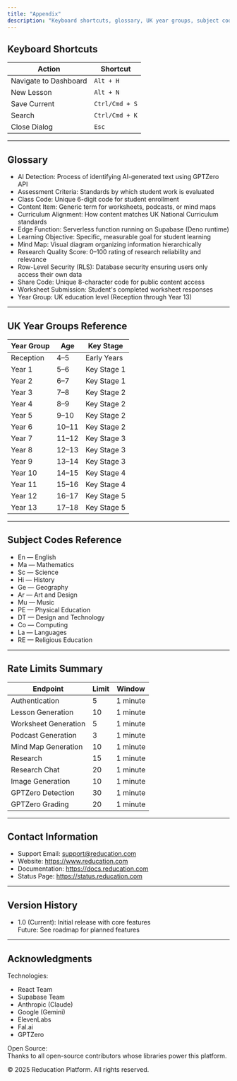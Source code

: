 ```yaml
---
title: "Appendix"
description: "Keyboard shortcuts, glossary, UK year groups, subject codes, rate limits, contact information, version history, and acknowledgments."
---
```


## Keyboard Shortcuts

| Action | Shortcut |
|--------|----------|
| Navigate to Dashboard | `Alt + H` |
| New Lesson | `Alt + N` |
| Save Current | `Ctrl/Cmd + S` |
| Search | `Ctrl/Cmd + K` |
| Close Dialog | `Esc` |

---

## Glossary

- AI Detection: Process of identifying AI-generated text using GPTZero API
- Assessment Criteria: Standards by which student work is evaluated
- Class Code: Unique 6-digit code for student enrollment
- Content Item: Generic term for worksheets, podcasts, or mind maps
- Curriculum Alignment: How content matches UK National Curriculum standards
- Edge Function: Serverless function running on Supabase (Deno runtime)
- Learning Objective: Specific, measurable goal for student learning
- Mind Map: Visual diagram organizing information hierarchically
- Research Quality Score: 0–100 rating of research reliability and relevance
- Row-Level Security (RLS): Database security ensuring users only access their own data
- Share Code: Unique 8-character code for public content access
- Worksheet Submission: Student's completed worksheet responses
- Year Group: UK education level (Reception through Year 13)

---

## UK Year Groups Reference

| Year Group | Age | Key Stage |
|------------|-----|-----------|
| Reception | 4–5 | Early Years |
| Year 1 | 5–6 | Key Stage 1 |
| Year 2 | 6–7 | Key Stage 1 |
| Year 3 | 7–8 | Key Stage 2 |
| Year 4 | 8–9 | Key Stage 2 |
| Year 5 | 9–10 | Key Stage 2 |
| Year 6 | 10–11 | Key Stage 2 |
| Year 7 | 11–12 | Key Stage 3 |
| Year 8 | 12–13 | Key Stage 3 |
| Year 9 | 13–14 | Key Stage 3 |
| Year 10 | 14–15 | Key Stage 4 |
| Year 11 | 15–16 | Key Stage 4 |
| Year 12 | 16–17 | Key Stage 5 |
| Year 13 | 17–18 | Key Stage 5 |

---

## Subject Codes Reference

- En — English
- Ma — Mathematics
- Sc — Science
- Hi — History
- Ge — Geography
- Ar — Art and Design
- Mu — Music
- PE — Physical Education
- DT — Design and Technology
- Co — Computing
- La — Languages
- RE — Religious Education

---

## Rate Limits Summary

| Endpoint | Limit | Window |
|----------|-------|--------|
| Authentication | 5 | 1 minute |
| Lesson Generation | 10 | 1 minute |
| Worksheet Generation | 5 | 1 minute |
| Podcast Generation | 3 | 1 minute |
| Mind Map Generation | 10 | 1 minute |
| Research | 15 | 1 minute |
| Research Chat | 20 | 1 minute |
| Image Generation | 10 | 1 minute |
| GPTZero Detection | 30 | 1 minute |
| GPTZero Grading | 20 | 1 minute |

---

## Contact Information

- Support Email: support@reducation.com
- Website: https://www.reducation.com
- Documentation: https://docs.reducation.com
- Status Page: https://status.reducation.com

---

## Version History

- 1.0 (Current): Initial release with core features  
Future: See roadmap for planned features

---

## Acknowledgments

Technologies:
- React Team
- Supabase Team
- Anthropic (Claude)
- Google (Gemini)
- ElevenLabs
- Fal.ai
- GPTZero

Open Source:  
Thanks to all open-source contributors whose libraries power this platform.

© 2025 Reducation Platform. All rights reserved.

